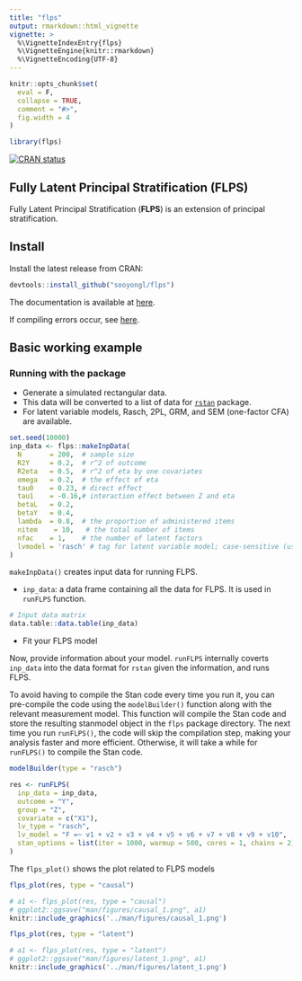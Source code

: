 ```yaml
---
title: "flps"
output: rmarkdown::html_vignette
vignette: >
  %\VignetteIndexEntry{flps}
  %\VignetteEngine{knitr::rmarkdown}
  %\VignetteEncoding{UTF-8}
---
```


```r
knitr::opts_chunk$set(
  eval = F,
  collapse = TRUE,
  comment = "#>",
  fig.width = 4
)
```

```r
library(flps)
```

<!-- badges: start -->
[![CRAN status](https://www.r-pkg.org/badges/version/flps)](https://CRAN.R-project.org/package=flps)
<!-- badges: end -->



## Fully Latent Principal Stratification (FLPS)

Fully Latent Principal Stratification (**FLPS**) is an extension of principal stratification.

## Install

Install the latest release from CRAN:

```r
devtools::install_github("sooyongl/flps")
```

The documentation is available at [here](https://sooyongl.github.io/flps/).

If compiling errors occur, see [here](https://github.com/stan-dev/rstan/wiki/Configuring-C---Toolchain-for-Windows#r-42).


## Basic working example

### Running with the package

- Generate a simulated rectangular data.
- This data will be converted to a list of data for [`rstan`](https://github.com/stan-dev/rstan) package.
- For latent variable models, Rasch, 2PL, GRM, and SEM (one-factor CFA) are available.


```r
set.seed(10000)
inp_data <- flps::makeInpData(
  N       = 200,  # sample size
  R2Y     = 0.2,  # r^2 of outcome
  R2eta   = 0.5,  # r^2 of eta by one covariates
  omega   = 0.2,  # the effect of eta
  tau0    = 0.23, # direct effect
  tau1    = -0.16,# interaction effect between Z and eta
  betaL   = 0.2,
  betaY   = 0.4,
  lambda  = 0.8,  # the proportion of administered items
  nitem    = 10,   # the total number of items
  nfac    = 1,    # the number of latent factors
  lvmodel = 'rasch' # tag for latent variable model; case-sensitive (use lower-case letters)
)


```

`makeInpData()` creates input data for running FLPS.

- `inp_data`: a data frame containing all the data for FLPS. It is used in `runFLPS` function.

```r
# Input data matrix
data.table::data.table(inp_data)
```



- Fit your FLPS model

Now, provide information about your model. `runFLPS` internally coverts `inp_data` into the data format for `rstan` given the information, and runs FLPS.

To avoid having to compile the Stan code every time you run it, you can pre-compile the code using the `modelBuilder()` function along with the relevant measurement model. This function will compile the Stan code and store the resulting stanmodel object in the `flps` package directory. The next time you run `runFLPS()`, the code will skip the compilation step, making your analysis faster and more efficient. Otherwise, it will take a while for `runFLPS()` to compile the Stan code.

```r
modelBuilder(type = "rasch")
```


```r
res <- runFLPS(
  inp_data = inp_data,
  outcome = "Y",
  group = "Z",
  covariate = c("X1"),
  lv_type = "rasch",
  lv_model = "F =~ v1 + v2 + v3 + v4 + v5 + v6 + v7 + v8 + v9 + v10",
  stan_options = list(iter = 1000, warmup = 500, cores = 1, chains = 2)
)
```


The `flps_plot()` shows the plot related to FLPS models

```r

flps_plot(res, type = "causal")

```

```r
# a1 <- flps_plot(res, type = "causal")
# ggplot2::ggsave("man/figures/causal_1.png", a1)
knitr::include_graphics('../man/figures/causal_1.png')
```



```r

flps_plot(res, type = "latent")

```


```r
# a1 <- flps_plot(res, type = "latent")
# ggplot2::ggsave("man/figures/latent_1.png", a1)
knitr::include_graphics('../man/figures/latent_1.png')
```
